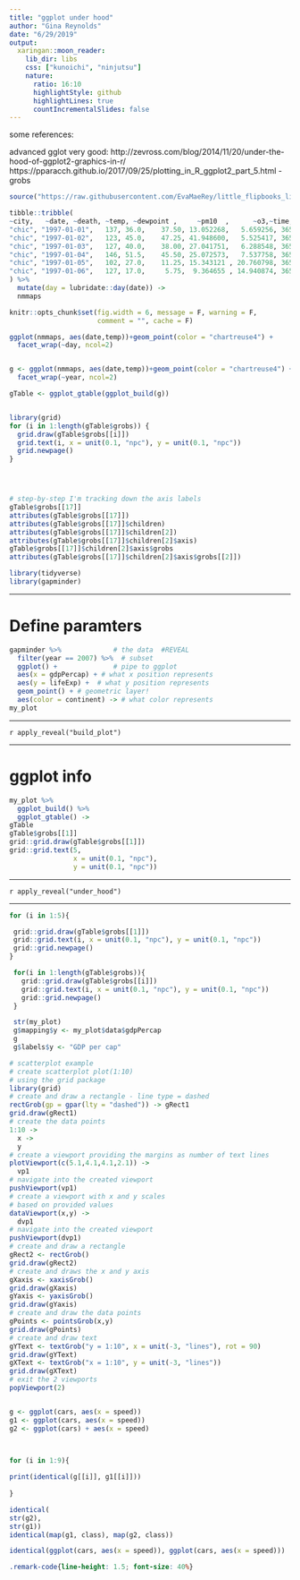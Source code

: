 ```yaml
---
title: "ggplot under hood"
author: "Gina Reynolds"
date: "6/29/2019"
output:
  xaringan::moon_reader:
    lib_dir: libs
    css: ["kunoichi", "ninjutsu"]
    nature:
      ratio: 16:10
      highlightStyle: github
      highlightLines: true
      countIncrementalSlides: false
---
```



some references:

advanced gglot
very good:  http://zevross.com/blog/2014/11/20/under-the-hood-of-ggplot2-graphics-in-r/
https://pparacch.github.io/2017/09/25/plotting_in_R_ggplot2_part_5.html - grobs

```r
source("https://raw.githubusercontent.com/EvaMaeRey/little_flipbooks_library/master/xaringan_reveal_parentheses_balanced.R")
```



```r

tibble::tribble(
~city,   ~date, ~death, ~temp, ~dewpoint ,     ~pm10  ,      ~o3,~time, ~season,   ~year,
"chic", "1997-01-01",   137, 36.0,    37.50, 13.052268,   5.659256, 3654, "winter", 1997,
"chic", "1997-01-02",   123, 45.0,    47.25, 41.948600,   5.525417, 3655, "winter", 1997,
"chic", "1997-01-03",   127, 40.0,    38.00, 27.041751,   6.288548, 3656, "winter", 1997,
"chic", "1997-01-04",   146, 51.5,    45.50, 25.072573,   7.537758, 3657, "winter", 1997,
"chic", "1997-01-05",   102, 27.0,    11.25, 15.343121 , 20.760798, 3658, "winter", 1997,
"chic", "1997-01-06",   127, 17.0,     5.75,  9.364655 , 14.940874, 3659, "winter", 1997
) %>% 
  mutate(day = lubridate::day(date)) ->
  nmmaps
```



```r
knitr::opts_chunk$set(fig.width = 6, message = F, warning = F, 
                      comment = "", cache = F)
```

```r
ggplot(nmmaps, aes(date,temp))+geom_point(color = "chartreuse4") +
  facet_wrap(~day, ncol=2)


g <- ggplot(nmmaps, aes(date,temp))+geom_point(color = "chartreuse4") +
  facet_wrap(~year, ncol=2)

gTable <- ggplot_gtable(ggplot_build(g))


library(grid)
for (i in 1:length(gTable$grobs)) {
  grid.draw(gTable$grobs[[i]])
  grid.text(i, x = unit(0.1, "npc"), y = unit(0.1, "npc"))
  grid.newpage()
}




# step-by-step I'm tracking down the axis labels
gTable$grobs[[17]]
attributes(gTable$grobs[[17]])
attributes(gTable$grobs[[17]]$children)
attributes(gTable$grobs[[17]]$children[2])
attributes(gTable$grobs[[17]]$children[2]$axis)
gTable$grobs[[17]]$children[2]$axis$grobs 
attributes(gTable$grobs[[17]]$children[2]$axis$grobs[[2]])
```





```r
library(tidyverse)
library(gapminder)
```

---

# Define paramters

```r
gapminder %>%             # the data  #REVEAL
  filter(year == 2007) %>%  # subset 
  ggplot() +              # pipe to ggplot 
  aes(x = gdpPercap) + # what x position represents
  aes(y = lifeExp) +  # what y position represents
  geom_point() + # geometric layer!
  aes(color = continent) -> # what color represents
my_plot
```

---

`r apply_reveal("build_plot")`

---

# ggplot info


```r
my_plot %>% 
  ggplot_build() %>% 
  ggplot_gtable() ->
gTable
gTable$grobs[[1]]
grid::grid.draw(gTable$grobs[[1]])
grid::grid.text(5, 
                x = unit(0.1, "npc"), 
                y = unit(0.1, "npc"))
```





---

`r apply_reveal("under_hood")`



---

```r
for (i in 1:5){

 grid::grid.draw(gTable$grobs[[1]])
 grid::grid.text(i, x = unit(0.1, "npc"), y = unit(0.1, "npc"))
 grid::grid.newpage()
}

 for(i in 1:length(gTable$grobs)){
   grid::grid.draw(gTable$grobs[[i]])
   grid::grid.text(i, x = unit(0.1, "npc"), y = unit(0.1, "npc"))
   grid::grid.newpage()
 }

 str(my_plot)
 g$mapping$y <- my_plot$data$gdpPercap
 g
 g$labels$y <- "GDP per cap"
```



```r
# scatterplot example
# create scatterplot plot(1:10)
# using the grid package
library(grid)
# create and draw a rectangle - line type = dashed
rectGrob(gp = gpar(lty = "dashed")) -> gRect1
grid.draw(gRect1)
# create the data points
1:10 -> 
  x ->
  y
# create a viewport providing the margins as number of text lines
plotViewport(c(5.1,4.1,4.1,2.1)) ->
  vp1
# navigate into the created viewport
pushViewport(vp1)
# create a viewport with x and y scales
# based on provided values
dataViewport(x,y) ->
  dvp1
# navigate into the created viewport
pushViewport(dvp1)
# create and draw a rectangle
gRect2 <- rectGrob()
grid.draw(gRect2)
# create and draws the x and y axis
gXaxis <- xaxisGrob()
grid.draw(gXaxis)
gYaxis <- yaxisGrob()
grid.draw(gYaxis)
# create and draw the data points
gPoints <- pointsGrob(x,y)
grid.draw(gPoints)
# create and draw text
gYText <- textGrob("y = 1:10", x = unit(-3, "lines"), rot = 90)
grid.draw(gYText)
gXText <- textGrob("x = 1:10", y = unit(-3, "lines"))
grid.draw(gXText)
# exit the 2 viewports
popViewport(2)


g <- ggplot(cars, aes(x = speed))
g1 <- ggplot(cars, aes(x = speed))
g2 <- ggplot(cars) + aes(x = speed)



for (i in 1:9){
  
print(identical(g[[i]], g1[[i]]))
  
}

identical(
str(g2),
str(g1))
identical(map(g1, class), map(g2, class))

identical(ggplot(cars, aes(x = speed)), ggplot(cars, aes(x = speed)))

```








```css
.remark-code{line-height: 1.5; font-size: 40%}
```
